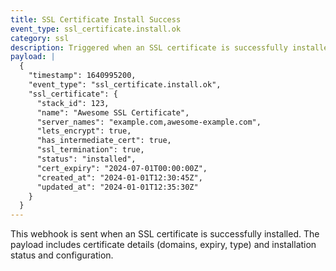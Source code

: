 ```yaml
---
title: SSL Certificate Install Success
event_type: ssl_certificate.install.ok
category: ssl
description: Triggered when an SSL certificate is successfully installed
payload: |
  {
    "timestamp": 1640995200,
    "event_type": "ssl_certificate.install.ok",
    "ssl_certificate": {
      "stack_id": 123,
      "name": "Awesome SSL Certificate",
      "server_names": "example.com,awesome-example.com",
      "lets_encrypt": true,
      "has_intermediate_cert": true,
      "ssl_termination": true,
      "status": "installed",
      "cert_expiry": "2024-07-01T00:00:00Z",
      "created_at": "2024-01-01T12:30:45Z",
      "updated_at": "2024-01-01T12:35:30Z"
    }
  }
---
```


This webhook is sent when an SSL certificate is successfully installed. The payload includes certificate details (domains, expiry, type) and installation status and configuration.
